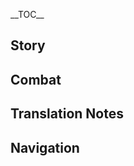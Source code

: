 {{CharacterTabs}}
{{LanguageTabs}}
{{Stub|1={{Meta/VO|tl=1|rm=1|Chinese}}}}
__TOC__
==Story==
{{VO/Story
|character           = {{ROOTPAGENAME}}
|language            = zh
|language_s          = zh
|language_t          = zh-tw
|name_s              = 凝光
|name_t              = 凝光

|vo_01_01_title_s    = 初次见面…
|vo_01_01_title_t    = 初次見面…
|vo_01_01_subtitle   = Hello
|vo_01_01_file       = VO_{language}{character} Hello.ogg
|vo_01_01_tx_s       = 我是七星之「天权」，凝光。要做个交易吗？你来做我的贴身侍卫，而我，会教导你在璃月出人头地的技巧。
|vo_01_01_tx_t       = 我是七星之「天權」，凝光。要做個交易嗎？(你/妳)來做我的貼身侍衛，而我，會教導(你/妳)在璃月出人頭地的技巧。
|vo_01_01_rm         = Wǒ shì Qīxīngzhī "Tiānquán", Níngguāng. Yào zuò ge jiàoyì ma? Nǐ lǎi zuò wǒ de tiēshēn shìweì, ér wǒ, huì jiàodǎo nǐ zaì Líyuè chūréntóudì de jìqiǎo.
|vo_01_01_tl         = I am the Qixing's "Tianquan", Ningguang. Want to trade? You be my bodyguard, and I, in return will instruct to you the skill to become a cut above the rest in Liyue.

|vo_02_01_title_s    = 闲聊・古玩
|vo_02_01_title_t    = 閒聊・古玩
|vo_02_01_subtitle   = Chat: Antiques
|vo_02_01_file       = VO_{language}{character} Chat - Antiques.ogg
|vo_02_01_tx_s       = 就算古玩价值连城，给人的快乐也只有刚拥有的一瞬。
|vo_02_01_tx_t       = 就算古玩價值連城，給人的快樂也只有剛擁有的一瞬。
|vo_02_01_rm         = Jiùsuàn gǔwàn jiàzhíliánchéng, gěi rén de kuàilè yě zhǐyǒu gāng yǒngyǒu de yíshùn.
|vo_02_01_tl         = Even if an antique is priceless, the happiness it gives people lasts for only the moment they obtain it.
|vo_02_02_title_s    = 闲聊・商战
|vo_02_02_title_t    = 閒聊・商戰
|vo_02_02_subtitle   = Chat: Trade War
|vo_02_02_file       = VO_{language}{character} Chat - Trade War.ogg
|vo_02_02_tx_s       = 在商战中，完美的猎手不会留下任何痕迹。
|vo_02_02_tx_t       = 在商戰中，完美的獵手不會留下任何痕跡。
|vo_02_02_rm         = Zài shāngzhàn zhōng, wánměi de lièshǒu búhuì liúxià rènhé hénjī.
|vo_02_02_tl         = In a trade war, the perfect hunter cannot leave any traces.
|vo_02_03_title_s    = 闲聊・投资
|vo_02_03_title_t    = 閒聊・投資
|vo_02_03_subtitle   = Chat: Investments
|vo_02_03_file       = VO_{language}{character} Chat - Investments.ogg
|vo_02_03_tx_s       = 找笔新的投资吧。无论如何，摩拉都不会嫌多。
|vo_02_03_tx_t       = 找筆新的投資吧。無論如何，摩拉都不會嫌多。
|vo_02_03_rm         = Zhǎo bǐ xīn de tóuzī ba. Wúlùnrúhé, Mólā dōu búhuì xián duō.
|vo_02_03_tl         = Let's look for a new investment. In any case, there will never be too much Mora.

<!-- Weather -->
|vo_03_01_title_s    = 下雨的时候…
|vo_03_01_title_t    = 下雨的時候…
|vo_03_01_subtitle   = When It Rains
|vo_03_01_file       = VO_{language}{character} When It Rains.ogg
|vo_03_01_tx_s       = 哦？下雨了啊。替我打伞吧。
|vo_03_01_tx_t       = 哦？下雨了啊。替我打傘吧。
|vo_03_01_rm         = É? Xiàyǔ le ā. Tì wǒ dǎsǎn ba.
|vo_03_01_tl         = Oh? It's raining. Hold out an umbrella for me.
|vo_03_02_title_s    = 下雪的时候…
|vo_03_02_title_t    = 下雪的時候…
|vo_03_02_subtitle   = When It Snows
|vo_03_02_file       = VO_{language}{character} When It Snows.ogg
|vo_03_02_tx_s       = 不过是寻常雪景。我带你见见，真正的「碎雪」。
|vo_03_02_tx_t       = 不過是尋常雪景。我帶(你/妳)見見，真正的「碎雪」。
|vo_03_02_rm         = Búguò shì xúncháng xuějǐng. Wǒ dài nǐ jiànjiàn, zhēnzhèng de "suì xuě".
|vo_03_02_tl         = It is merely an ordinary snowscape. I'll take you to see the real [[Ningguang/Lore#Character Story 1|"shredded snow"]].
|vo_03_03_title_s    = 阳光很好…
|vo_03_03_title_t    = 陽光很好…
|vo_03_03_subtitle   = When the Sun Is Out
|vo_03_03_file       = VO_{language}{character} When the Sun Is Out.ogg
|vo_03_03_tx_s       = 风平浪静？呵，不要相信你的眼睛，眼睛会说谎。
|vo_03_03_tx_t       = 風平浪靜？呵，不要相信(你/妳)的眼睛，眼睛會說謊。
|vo_03_03_rm         = Fēngpínglàngjìng? Hē, búyào xiāngxìn nǐ de yǎnjīng, yǎnjīng huì shuōhuǎng.
|vo_03_03_tl         = A tranquil environment?<ref group="TN •">{{Lang|zh=风平浪静|zh_rm=Fēngpínglàngjìng|mini=1}} is an idiom that literally means "breeze is still, waves are quiet," referring to a tranquil environment.</ref> Heh, do not believe your eyes, your eyes can deceive you.
|vo_03_04_title_s    = 刮大风了…
|vo_03_04_title_t    = 颳大風了…
|vo_03_04_subtitle   = When the Wind Is Blowing
|vo_03_04_file       = VO_{language}{character} When the Wind Is Blowing.ogg
|vo_03_04_tx_s       = 这样的大风天，会成为捕鱼人的灾难。也会成为…呵，没什么。
|vo_03_04_tx_t       = 這樣的大風天，會成為捕魚人的災難。也會成為…呵，沒什麼。
|vo_03_04_rm         = Zhèyàng de dàfēng tiān, huì chéngwéi bǔyú-rén de zāinàn. Yě huì chéngwéi... hē, méishénme.
|vo_03_04_tl         = Such a windy day, it can become a fisherman's calamity. It can also become... heh, never mind.

|vo_04_01_title_s    = 早上好…
|vo_04_01_title_t    = 早安…
|vo_04_01_subtitle   = Good Morning
|vo_04_01_file       = VO_{language}{character} Good Morning.ogg
|vo_04_01_tx_s       = 早，按事情的轻重缓急向我禀报吧。
|vo_04_01_tx_t       = 早，按事情的輕重緩急向我稟報吧。
|vo_04_01_rm         = Zǎo, àn shìqíng de qīngzhònghuǎnjí xiàng wǒ bǐngbào ba.
|vo_04_01_tl         = Morning, report to me the affairs according to their priority.
|vo_04_02_title_s    = 中午好…
|vo_04_02_title_t    = 午安…
|vo_04_02_subtitle   = Good Afternoon
|vo_04_02_file       = VO_{language}{character} Good Afternoon.ogg
|vo_04_02_tx_s       = 「琉璃亭」和「新月轩」，你更常去哪一家？
|vo_04_02_tx_t       = 「琉璃亭」和「新月軒」，(你/妳)更常去哪一家？
|vo_04_02_rm         = "Liúlí-tíng" hé "Xīnyuè-xuān", nǐ gèng cháng qù nǎ yījiā?
|vo_04_02_tl         = "Liuli Pavilion" and "Xinyue Kiosk," which one do you more often go to?
|vo_04_03_title_s    = 晚上好…
|vo_04_03_title_t    = 晚上好…
|vo_04_03_subtitle   = Good Evening
|vo_04_03_quest      = Farewell, Archaic Lord
|vo_04_03_file       = VO_{language}{character} Good Evening.ogg
|vo_04_03_tx_s       = 茶馆已经客满了？那就来「群玉阁」坐坐吧。只要…你付得起价钱。
|vo_04_03_tx_t       = 茶館已經客滿了？那就來「群玉閣」坐坐吧。只要…(你/妳)付得起價錢。
|vo_04_03_rm         = Cháguǎn yǐjīng kè mǎnle? Nà jiù lái "Qúnyù-gé" zuòzuò ba. Zhǐyào... nǐ fù dé qǐ jiàqián.
|vo_04_03_tl         = The teahouse is full of customers? Then come sit at the "Jade Chamber." As long as... you can afford the price.
|vo_04_04_title_s    = 晚安…
|vo_04_04_title_t    = 晚安…
|vo_04_04_subtitle   = Good Night
|vo_04_04_file       = VO_{language}{character} Good Night.ogg
|vo_04_04_tx_s       = 嗯，去休息吧。要是发生了重要的事情，我会派人通知你的。
|vo_04_04_tx_t       = 嗯，去休息吧。要是發生了重要的事情，我會派人通知(你/妳)的。
|vo_04_04_rm         = Ńg, qù xiūxí ba. Yàoshi fāshēngle zhòngyào de shìqíng, wǒ huì pài rén tōngzhī nǐ de.
|vo_04_04_tl         = Mhm, go have a rest. If there are important matters, I can send someone to notify you.

|vo_05_01_title_s    = 关于{name_s}自己・观点
|vo_05_01_title_t    = 關於凝光自己・觀點
|vo_05_01_subtitle   = About {character}: Worldview
|vo_05_01_file       = VO_{language}{character} About {character} - Worldview.ogg
|vo_05_01_tx_s       = 无论是价格谈判还是商战博弈，声势和筹码都是次要的。想要取得胜利，就需要先去了解对手的底牌。
|vo_05_01_tx_t       = 無論是價格談判還是商戰博弈，聲勢和籌碼都是次要的。想要取得勝利，就需要先去瞭解對手的底牌。
|vo_05_01_rm         =
|vo_05_01_tl         =
|vo_05_02_title_s    = 关于{name_s}自己・印象
|vo_05_02_title_t    = 關於凝光自己・印象
|vo_05_02_subtitle   = About {character}: Impression
|vo_05_02_friendship = 4
|vo_05_02_quest      = A New Star Approaches
|vo_05_02_file       = VO_{language}{character} About {character} - Impression.ogg
|vo_05_02_tx_s       = 觉得我给你的印象变了？呵…那时我需要借助你的力量，当然要让你觉得我亲切热情。但现在我已将你当作重要的「契约」伙伴，伙伴之间，就不用这些虚情假意了。
|vo_05_02_tx_t       = 覺得我給(你/妳)的印象變了？呵…那時我需要借助(你/妳)的力量，當然要讓(你/妳)覺得我親切熱情。但現在我已將(你/妳)當作重要的「契約」夥伴，夥伴之間，就不用這些虛情假意了。
|vo_05_02_rm         =
|vo_05_02_tl         =

|vo_06_01_title_s    = 关于我们・传言
|vo_06_01_title_t    = 關於我們・傳言
|vo_06_01_subtitle   = About Us: Rumors
|vo_06_01_file       = VO_{language}{character} About Us - Rumors.ogg
|vo_06_01_tx_s       = 关于我的传言，最近听了不少吧。我究竟是怎样的人？用你自己的双眼分辨吧…当然，你的看法，也会成为传言的一部分。
|vo_06_01_tx_t       = 關於我的傳言，最近聽了不少吧。我究竟是怎樣的人？用(你/妳)自己的雙眼分辨吧…當然，(你/妳)的看法，也會成為傳言的一部分。
|vo_06_01_rm         =
|vo_06_01_tl         =
|vo_06_02_title_s    = 关于我们・观察
|vo_06_02_title_t    = 關於我們・觀察
|vo_06_02_subtitle   = About Us: Observing
|vo_06_02_friendship = 6
|vo_06_02_file       = VO_{language}{character} About Us - Observing.ogg
|vo_06_02_tx_s       = 跟了我那么久，你学会「观察」了吗。那么，试着来「观察」我吧，直到成为我的心腹为止。
|vo_06_02_tx_t       = 跟了我那麼久，(你/妳)學會「觀察」了嗎。那麼，試著來「觀察」我吧，直到成為我的心腹為止。
|vo_06_02_rm         =
|vo_06_02_tl         =
|vo_06_03_title_s    = 关于我们・群玉阁
|vo_06_03_title_t    = 關於我們・群玉閣
|vo_06_03_subtitle   = About Us: Jade Chamber
|vo_06_03_friendship = 6
|vo_06_03_quest      = Farewell, Archaic Lord
|vo_06_03_file       = VO_{language}{character} About Us - Jade Chamber.ogg
|vo_06_03_tx_s       = 上前来，和我并肩站着。看到「群玉阁」了吗。它起初只有房间大小，如今却能遮蔽璃月上空。等到它的规模有朝一日笼罩七国，那时候，也这样和我并肩而立吧。
|vo_06_03_tx_t       = 上前來，和我並肩站著。看到「群玉閣」了嗎。它起初只有房間大小，如今卻能遮蔽璃月上空。等到它的規模有朝一日籠罩七國，那時候，也這樣和我並肩而立吧。
|vo_06_03_rm         =
|vo_06_03_tl         =

|vo_07_01_title_s    = 关于「神之眼」…
|vo_07_01_title_t    = 關於「神之眼」…
|vo_07_01_subtitle   = About the [[Vision]]
|vo_07_01_friendship = 4
|vo_07_01_file       = VO_{language}{character} About the Vision.ogg
|vo_07_01_tx_s       = 能用摩拉解决的事情，就无需使用「神之眼」。至于用摩拉也解决不了的事情…至今我只遇到过一件。
|vo_07_01_tx_t       = 能用摩拉解決的事情，就無需使用「神之眼」。至於用摩拉也解決不了的事情…至今我只遇到過一件。
|vo_07_01_rm         =
|vo_07_01_tl         =
|vo_07_02_title_s    = 有什么想要分享・庄家
|vo_07_02_title_t    = 有什麼想要分享・莊家
|vo_07_02_subtitle   = Anything to Share: Banker
|vo_07_02_file       = VO_{language}{character} Something to Share - Banker.ogg
|vo_07_02_tx_s       = 赌徒永远会把希望寄托在下一颗骰子上…但最后赚钱的，当然是从来不碰骰子的庄家。
|vo_07_02_tx_t       = 賭徒永遠會把希望寄託在下一顆骰子上…但最後賺錢的，當然是從來不碰骰子的莊家。
|vo_07_02_rm         =
|vo_07_02_tl         =
|vo_07_03_title_s    = 有什么想要分享・目标
|vo_07_03_title_t    = 有什麼想要分享・目標
|vo_07_03_subtitle   = Anything to Share: Goal
|vo_07_03_friendship = 6
|vo_07_03_quest      = A New Star Approaches
|vo_07_03_file       = VO_{language}{character} Something to Share - Goal.ogg
|vo_07_03_tx_s       = 帝君的离去，无论对璃月还是七星来说，都是不小的考验。我也很久没有像最近这样辗转反侧了。<br />不过，我不会放弃我的目标。总有一日，我会让群玉阁投下的影子笼罩七国&mdash;&mdash;
|vo_07_03_tx_t       = 帝君的離去，無論對璃月還是七星來說，都是不小的考驗。我也很久沒有像最近這樣輾轉反側了。<br />不過，我不會放棄我的目標。總有一日，我會讓群玉閣投下的影子籠罩七國&mdash;&mdash;
|vo_07_03_rm         =
|vo_07_03_tl         =
|vo_07_04_title_s    = 感兴趣的见闻…
|vo_07_04_title_t    = 感興趣的見聞…
|vo_07_04_subtitle   = Interesting Things
|vo_07_04_file       = VO_{language}{character} Interesting Things.ogg
|vo_07_04_tx_s       = 璃月古代辞赋中不乏对于「琉璃百合」的溢美，但它现今却近乎灭绝，只在「玉京台」还有保留。名声在外却又不可多得，因此更加价格不菲。
|vo_07_04_tx_t       = 璃月古代辭賦中不乏對於「琉璃百合」的溢美，但它現今卻近乎滅絕，只在「玉京臺」還有保留。名聲在外卻又不可多得，因此更加價格不菲。
|vo_07_04_rm         =
|vo_07_04_tl         =

|vo_08_01_title_s    = 关于北斗・罚金
|vo_08_01_title_t    = 關於北斗・罰金
|vo_08_01_subtitle   = About [[Beidou]]: Fines
|vo_08_01_friendship = 4
|vo_08_01_file       = VO_{language}{character} About Beidou - Fines.ogg
|vo_08_01_tx_s       = 那位…船长。明明也受到不少人推崇，却总是带头漠视规则。她缴纳的罚金，都够买一艘崭新的远洋船了吧。
|vo_08_01_tx_t       = 那位…船長。明明也受到不少人推崇，卻總是帶頭漠視規則。她繳納的罰金，都夠買一艘嶄新的遠洋船了吧。
|vo_08_01_rm         =
|vo_08_01_tl         =
|vo_08_02_title_s    = 关于北斗・态度
|vo_08_02_title_t    = 關於北斗・態度
|vo_08_02_subtitle   = About [[Beidou]]: Attitude
|vo_08_02_friendship = 4
|vo_08_02_file       = VO_{language}{character} About Beidou - Attitude.ogg
|vo_08_02_tx_s       = 或许你没有遇到过这种糟糕的交流体验。将好话坏话说尽了，对方却依然自行其是。罢了，尽可能不要让我见到那位北斗船长。
|vo_08_02_tx_t       = 或許(你/妳)沒有遇到過這種糟糕的交流體驗。將好話壞話說盡了，對方卻依然自行其是。罷了，盡可能不要讓我見到那位北斗船長。
|vo_08_02_rm         =
|vo_08_02_tl         =
|vo_08_03_title_s    = 关于钟离…
|vo_08_03_title_t    = 關於鍾離…
|vo_08_03_subtitle   = About [[Zhongli]]
|vo_08_03_friendship = 4
|vo_08_03_file       = VO_{language}{character} About Zhongli.ogg
|vo_08_03_tx_s       = 钟离…「往生堂」口中的这位先生，精通许多旁人不知的事物。但在掌握他的弱点之前，再优秀的棋子，也还不能为我所用。
|vo_08_03_tx_t       = 鍾離…「往生堂」口中的這位先生，精通許多旁人不知的事物。但在掌握他的弱點之前，再優秀的棋子，也還不能為我所用。
|vo_08_03_rm         =
|vo_08_03_tl         =
|vo_08_04_title_s    = 关于行秋…
|vo_08_04_title_t    = 關於行秋…
|vo_08_04_subtitle   = About [[Xingqiu]]
|vo_08_04_friendship = 4
|vo_08_04_file       = VO_{language}{character} About Xingqiu.ogg
|vo_08_04_tx_s       = 飞云商会的二公子，那种性格的人看不惯我，是很自然的，而我也不会去为难他。「道不同不相为谋」，说的就是这个道理。
|vo_08_04_tx_t       = 飛雲商會的二公子，那種性格的人看不慣我，是很自然的，而我也不會去為難他。「道不同不相為謀」，說的就是這個道理。
|vo_08_04_rm         =
|vo_08_04_tl         =
|vo_08_05_title_s    = 关于香菱…
|vo_08_05_title_t    = 關於香菱…
|vo_08_05_subtitle   = About [[Xiangling]]
|vo_08_05_friendship = 4
|vo_08_05_file       = VO_{language}{character} About Xiangling.ogg
|vo_08_05_tx_s       = 「万民堂」的小丫头…总是把对我的猜疑写在脸上。呵，要是让她知道了，这些年来我对「万民堂」的资助…她会露出怎样的表情来呢？
|vo_08_05_tx_t       = 「萬民堂」的小丫頭…總是把對我的猜疑寫在臉上。呵，要是讓她知道了，這些年來我對「萬民堂」的資助…她會露出怎樣的表情來呢？
|vo_08_05_rm         =
|vo_08_05_tl         =
|vo_08_06_title_s    = 关于甘雨…
|vo_08_06_title_t    = 關於甘雨…
|vo_08_06_subtitle   = About [[Ganyu]]
|vo_08_06_friendship = 4
|vo_08_06_file       = VO_{language}{character} About Ganyu.ogg
|vo_08_06_tx_s       = 即使是甘雨，也不可过度依赖。璃月俗语说「百密终有一疏」。重要事情当前，只有自己亲手处理，亲眼查证，才可放心。
|vo_08_06_tx_t       = 即使是甘雨，也不可過度依賴。璃月俗語說「百密終有一疏」。重要事情當前，只有自己親手處理，親眼查證，才可放心。
|vo_08_06_rm         =
|vo_08_06_tl         =
|vo_08_07_title_s    = 关于瑶瑶…
|vo_08_07_title_t    = 關於瑤瑤…
|vo_08_07_subtitle   = About [[Yaoyao]]
|vo_08_07_friendship = 4
|vo_08_07_file       = VO_{language}{character} About Yaoyao.ogg
|vo_08_07_tx_s       = 是在谈论甘雨正帮忙照看着的小姑娘么。呵，不用紧张，此事我并无声张的打算。就当那个船长，总能做一两件聪明事吧。对了，这瑶瑶，近来光顾着吃海产了，你得想办法劝劝甘雨，叫她为瑶瑶多补充些瓜果蔬菜才对。
|vo_08_07_tx_t       = 是在談論甘雨正幫忙照看著的小姑娘嗎。呵，不用緊張，此事我並無聲張的打算。就當那個船長，總能做一兩件聰明事吧。對了，這瑤瑤，近來光顧著吃海產了，(你/妳)得想辦法勸勸甘雨，叫她為瑤瑤多補充些瓜果蔬菜才對。
|vo_08_07_rm         =
|vo_08_07_tl         =
|vo_08_08_title_s    = 关于刻晴…
|vo_08_08_title_t    = 關於刻晴…
|vo_08_08_subtitle   = About [[Keqing]]
|vo_08_08_friendship = 4
|vo_08_08_quest      = A New Star Approaches
|vo_08_08_file       = VO_{language}{character} About Keqing.ogg
|vo_08_08_tx_s       = 「玉衡星」…她最近的变化可真不小。璃月究竟更需要曾经的她，还是更需要现在的她呢？可能要多花一些时间，才能判断吧。
|vo_08_08_tx_t       = 「玉衡星」…她最近的變化可真不小。璃月究竟更需要曾經的她，還是更需要現在的她呢？可能要多花一些時間，才能判斷吧。
|vo_08_08_rm         =
|vo_08_08_tl         =
|vo_08_09_title_s    = 关于琴…
|vo_08_09_title_t    = 關於琴…
|vo_08_09_subtitle   = About [[Jean]]
|vo_08_09_friendship = 4
|vo_08_09_file       = VO_{language}{character} About Jean.ogg
|vo_08_09_tx_s       = 蒙德城的代理团长，想必是一位严谨而又细腻的女性吧。且不说她恰如其分的用词，连每张信纸的边缘都折叠得一丝不苟。越是这些容易被人忽视的细节，越能透过它窥见一个人真正的品质。
|vo_08_09_tx_t       = 蒙德城的代理團長，想必是一位嚴謹而又細膩的女性吧。且不說她恰如其分的用詞，連每張信紙的邊緣都折疊得一絲不苟。越是這些容易被人忽視的細節，越能透過它窺見一個人真正的素質。
|vo_08_09_rm         =
|vo_08_09_tl         =
|vo_08_10_title_s    = 关于烟绯…
|vo_08_10_title_t    = 關於煙緋…
|vo_08_10_subtitle   = About [[Yanfei]]
|vo_08_10_friendship = 4
|vo_08_10_file       = VO_{language}{character} About Yanfei.ogg
|vo_08_10_tx_s       = 烟绯？呵，某种意义上，她是个贴心的对手呢。若不是她「灵巧」地解释律法，为咨询者们提供各种「奇妙」的建议，要让我独自找到律法的缺口，逐步完善法典，怕是要多花数月的时间。
|vo_08_10_tx_t       = 煙緋？呵，某種意義上，她是個貼心的對手呢。若不是她「靈巧」地解釋律法，為諮詢者們提供各種「奇妙」的建議，要讓我獨自找到律法的缺口，逐步完善法典，恐怕要多花數月的時間。
|vo_08_10_rm         =
|vo_08_10_tl         =
|vo_08_11_title_s    = 关于申鹤…
|vo_08_11_title_t    = 關於申鶴…
|vo_08_11_subtitle   = About [[Shenhe]]
|vo_08_11_file       = VO_{language}{character} About Shenhe.ogg
|vo_08_11_friendship = 4
|vo_08_11_quest      = The Crane Returns on the Wind
|vo_08_11_tx_s       = 申鹤小姐近来可好？有劳你多多关照她了。你们帮忙重建群玉阁的事，我一直记在心里，也很是感激。啊，客套话就不多说了，我备了好茶，闲时多来坐坐吧。
|vo_08_11_tx_t       = 申鶴小姐近來可好？有勞(你/妳)多多關照她了。你們幫忙重建群玉閣的事，我一直記在心裡，也很是感激。啊，客套話就不多說了，我備了好茶，閒時多來坐坐吧。
|vo_08_11_rm         =
|vo_08_11_tl         =
|vo_08_12_title_s    = 关于云堇…
|vo_08_12_title_t    = 關於雲堇…
|vo_08_12_subtitle   = About [[Yun Jin]]
|vo_08_12_friendship = 4
|vo_08_12_file       = VO_{language}{character} About Yun Jin.ogg
|vo_08_12_tx_s       = 云堇啊…怎么样，你听得惯她的戏吗？起初可能是有些难懂，试着耐下性子多品味一下吧。我投资她的戏班不为别的，只是觉得，这般典雅的艺术，值得被一直传承下去。
|vo_08_12_tx_t       = 雲堇啊…怎麼樣，(你/妳)聽得慣她的戲嗎？起初可能是有些難懂，試著耐下性子多品味一下吧。我投資她的戲班不為別的，只是覺得，這般典雅的藝術，值得被一直傳承下去。
|vo_08_12_rm         =
|vo_08_12_tl         =
|vo_08_13_title_s    = 关于夜兰…
|vo_08_13_title_t    = 關於夜蘭…
|vo_08_13_subtitle   = About [[Yelan]]
|vo_08_13_friendship = 4
|vo_08_13_file       = VO_{language}{character} About Yelan.ogg
|vo_08_13_tx_s       = 她是个很有意思的人，对我而言，也是绝对可信之人。八面玲珑，才能无可挑剔。呵呵，既然同为聪明人，希望你们能相处愉快。
|vo_08_13_tx_t       = 她是個很有意思的人，對我而言，也是絕對可信之人。八面玲瓏，才能無可挑剔。呵呵，既然同為聰明人，希望(你/妳)們能相處愉快。
|vo_08_13_rm         =
|vo_08_13_tl         =

|vo_09_01_title_s    = 想要了解{name_s}・其一
|vo_09_01_title_t    = 想要了瞭解凝光・其一
|vo_09_01_subtitle   = More About {character}: I
|vo_09_01_file       = VO_{language}{character} More About {character} - 01.ogg
|vo_09_01_tx_s       = 既然是你，就不用恪守那些繁文缛节了，可以随意一些。不过，希望你能珍惜我的时间，言简意赅地进行说明。
|vo_09_01_tx_t       = 既然是(你/妳)，就不用恪守那些繁文縟節了，可以隨意一些。不過，希望(你/妳)能珍惜我的時間，言簡意賅地說明。
|vo_09_01_rm         =
|vo_09_01_tl         =
|vo_09_02_title_s    = 想要了解{name_s}・其二
|vo_09_02_title_t    = 想要了瞭解凝光・其二
|vo_09_02_subtitle   = More About {character}: II
|vo_09_02_friendship = 3
|vo_09_02_file       = VO_{language}{character} More About {character} - 02.ogg
|vo_09_02_tx_s       = 我向来以为，孩子们最为天真纯粹，他们提供的情报也最有价值。那么，你又如何呢？你向我提供的东西，会是些什么呢。
|vo_09_02_tx_t       = 我向來以為，孩子們最為天真純粹，他們提供的情報也最有價值。那麼，(你/妳)又如何呢？(你/妳)向我提供的東西，會是些什麼呢。
|vo_09_02_rm         =
|vo_09_02_tl         =
|vo_09_03_title_s    = 想要了解{name_s}・其三
|vo_09_03_title_t    = 想要了瞭解凝光・其三
|vo_09_03_subtitle   = More About {character}: III
|vo_09_03_friendship = 4
|vo_09_03_file       = VO_{language}{character} More About {character} - 03.ogg
|vo_09_03_tx_s       = 最近我在思考一个问题。如果能把你留在璃月，假以时日…或许能撬动这座城市的…呵，只是设想而已。这笔投资值不值，我还得再考虑考虑。
|vo_09_03_tx_t       = 最近我在思考一個問題。如果能把(你/妳)留在璃月，假以時日…或許能撬動這座城市的…呵，只是設想而已。這筆投資值不值，我還得再考慮考慮。
|vo_09_03_rm         =
|vo_09_03_tl         =
|vo_09_04_title_s    = 想要了解{name_s}・其四
|vo_09_04_title_t    = 想要了瞭解凝光・其四
|vo_09_04_subtitle   = More About {character}: IV
|vo_09_04_friendship = 5
|vo_09_04_file       = VO_{language}{character} More About {character} - 04.ogg
|vo_09_04_tx_s       = 你可以学我的做法，靠摩拉来为自己获取一些便利。但你要记住，摩拉维持的关系只能依仗一时。呵，这也是我从不用摩拉来试探你的理由。
|vo_09_04_tx_t       = (你/妳)可以學我的做法，靠摩拉來為自己取得一些便利。但(你/妳)要記住，摩拉維持的關係只能依仗一時。呵，這也是我從不用摩拉來試探(你/妳)的理由。
|vo_09_04_rm         =
|vo_09_04_tl         =
|vo_09_05_title_s    = 想要了解{name_s}・其五
|vo_09_05_title_t    = 想要了瞭解凝光・其五
|vo_09_05_subtitle   = More About {character}: V
|vo_09_05_friendship = 6
|vo_09_05_file       = VO_{language}{character} More About {character} - 05.ogg
|vo_09_05_tx_s       = 真是一笔不错的投资。虽然没有收益多少摩拉，但与你度过的这些时光，已是很不错的回报。呵，看来我又赢了&mdash;&mdash;我，赌对了人。
|vo_09_05_tx_t       = 真是一筆不錯的投資。雖然沒有收益多少摩拉，但與(你/妳)度過的這些時光，已是很不錯的回報。呵，看來我又贏了&mdash;&mdash;我，賭對了人。
|vo_09_05_rm         =
|vo_09_05_tl         =

|vo_10_01_title_s    = {name_s}的爱好…
|vo_10_01_title_t    = 凝光的愛好…
|vo_10_01_subtitle   = {character}'s Hobbies
|vo_10_01_file       = VO_{language}{character} Hobbies.ogg
|vo_10_01_tx_s       = 想来试试棋戏「璃月千年」么？正好也让我看看，你作为一名棋手的素质，究竟如何呢。
|vo_10_01_tx_t       = 想來試試棋戲「璃月千年」嗎？正好也讓我看看，(你/妳)作為一名棋手的素質，究竟如何呢。
|vo_10_01_rm         =
|vo_10_01_tl         =
|vo_10_02_title_s    = {name_s}的烦恼…
|vo_10_02_title_t    = 凝光的煩惱…
|vo_10_02_subtitle   = {character}'s Troubles
|vo_10_02_file       = VO_{language}{character} Troubles.ogg
|vo_10_02_tx_s       = 烦恼…哦？「璃月七星」的烦恼告诉了你…你的肩膀，能够承受得住吗？而且，如果你一不小心说出去了的话…
|vo_10_02_tx_t       = 煩惱…喔？「璃月七星」的煩惱告訴了(你/妳)…(你/妳)的肩膀，能夠承受得住嗎？而且，如果(你/妳)一不小心說出去了的話…
|vo_10_02_rm         =
|vo_10_02_tl         =
|vo_10_03_title_s    = 喜欢的食物…
|vo_10_03_title_t    = 喜歡的食物…
|vo_10_03_subtitle   = Favorite Food
|vo_10_03_file       = VO_{language}{character} Favorite Food.ogg
|vo_10_03_tx_s       = 用老鸡和猪骨小火久煮熬制高汤，淋在只取菜心的鲜嫩白菜上。我对饮食追求不深。平日里吃点这样的东西，也就够了。
|vo_10_03_tx_t       = 用老雞和豬骨小火久煮熬制高湯，淋在只取菜心的鮮嫩白菜上。我對飲食追求不深。平日裡吃點這樣的東西，也就夠了。
|vo_10_03_rm         =
|vo_10_03_tl         =
|vo_10_04_title_s    = 讨厌的食物…
|vo_10_04_title_t    = 討厭的食物…
|vo_10_04_subtitle   = Least Favorite Food
|vo_10_04_file       = VO_{language}{character} Least Favorite Food.ogg
|vo_10_04_tx_s       = 我见过有人每次宴会必点「黄金蟹」这种看上去显得大富大贵的食物，但我对此始终不敢恭维。如果你想用这样的料理宴请我，还不如直接给我摩拉。
|vo_10_04_tx_t       = 我見過有人每次宴會必點「黃金蟹」這種看上去顯得大富大貴的食物，但我對此始終不敢恭維。如果(你/妳)想用這樣的料理宴請我，還不如直接給我摩拉。
|vo_10_04_rm         =
|vo_10_04_tl         =

<!-- Receiving a Gift -->
|vo_11_01_title_s    = 收到赠礼・其一
|vo_11_01_title_t    = 收到贈禮・其一
|vo_11_01_subtitle   = Receiving a Gift: I
|vo_11_01_file       = VO_{language}{character} Receiving a Gift - 01.ogg
|vo_11_01_tx_s       = 不错。你总能出乎我的意料。
|vo_11_01_tx_t       = 不錯。（你/妳）總能出乎我的意料。
|vo_11_01_rm         = 
|vo_11_01_tl         =  

|vo_11_02_title_s    = 收到赠礼・其二
|vo_11_02_title_t    = 收到贈禮・其二
|vo_11_02_subtitle   = Receiving a Gift: II
|vo_11_02_file       = VO_{language}{character} Receiving a Gift - 02.ogg
|vo_11_02_tx_s       = 有时，没有把握关键要素，就等于徒劳无功…能明白么？
|vo_11_02_tx_t       = 有時，沒有把握關鍵要素，就等於徒勞無功…能明白嗎？
|vo_11_02_rm         = 
|vo_11_02_tl         = 

|vo_11_03_title_s    = 收到赠礼・其三
|vo_11_03_title_t    = 收到贈禮・其三
|vo_11_03_subtitle   = Receiving a Gift: III
|vo_11_03_file       = VO_{language}{character} Receiving a Gift - 03.ogg
|vo_11_03_tx_s       = 心意我领了。
|vo_11_03_tx_t       = 心意我領了。
|vo_11_03_rm         = 
|vo_11_03_tl         = 

|vo_12_01_title_s    = 生日… (空)
|vo_12_01_title_t    = 生日… (空)
|vo_12_01_subtitle   = Birthday <small>(Aether)</small>
|vo_12_01_file       = VO_{language}{character} Birthday - Aether.ogg
|vo_12_01_tx_s       = 这是选用上等的霓裳花织出的锦缎。这份是留给你的，这一份…等你找到自己的妹妹之后，拿去做件她喜欢的衣服吧。祝你们，生日快乐。
|vo_12_01_tx_t       = 這是選用上等的霓裳花織出的錦緞。這份是留給你的，這一份…等你找到自己的妹妹之後，拿去做件她喜歡的衣服吧。祝你們，生日快樂。
|vo_12_01_rm         = Zhè shì xuǎnyòng shàngděng de nícháng-huā zhī chū de jǐnduàn. Zhè fèn shì liúgěi nǐ de, zhè yí fèn... děng nǐ zhǎodào zìjǐ de mèimei zhīhòu, ná qù zuò jiàn tā xǐhuān de yīfú ba. Zhù nǐmen, shēngrì kuàilè.
|vo_12_01_tl         = This is a brocade made of selected top-quality silk flowers. This portion is set aside for yourself, and this portion... wait until the time you find your little sister, and give it to her to make into clothing she likes. I wish you both, a happy birthday.
|vo_12_02_title_s    = 生日… (荧)
|vo_12_02_title_t    = 生日… (荧)
|vo_12_02_subtitle   = Birthday <small>(Lumine)</small>
|vo_12_02_file       = VO_{language}{character} Birthday - Lumine.ogg
|vo_12_02_tx_s       = 这是选用上等的霓裳花织出的锦缎。拿去做件自己喜欢的衣服，过个开心点的生日吧。
|vo_12_02_tx_t       = 這是選用上等的霓裳花織出的錦緞。拿去做件自己喜歡的衣服，過個開心點的生日吧。
|vo_12_02_rm         = Zhè shì xuǎnyòng shàngděng de nícháng-huā zhī chū de jǐnduàn. Ná qù zuò jiàn zìjǐ xǐhuān de yīfú, guò gè kāixīn diǎn de shēngrì ba.
|vo_12_02_tl         = This is a brocade made of selected top-quality silk flowers. Take it to make into clothing you like, and have a happy birthday.

|vo_13_01_title_s    = 突破的感受・起
|vo_13_01_title_t    = 突破的感受・起
|vo_13_01_subtitle   = Feelings About Ascension: Intro
|vo_13_01_ascension  = 1
|vo_13_01_file       = VO_{language}{character} Feelings About Ascension -  01.ogg
|vo_13_01_tx_s       = 「武斗」缺乏风度，只能作为下策中的下策。
|vo_13_01_tx_t       = 「武鬥」缺乏風度，只能作為下策中的下策。
|vo_13_01_rm         =
|vo_13_01_tl         =
|vo_13_02_title_s    = 突破的感受・承
|vo_13_02_title_t    = 突破的感受・承
|vo_13_02_subtitle   = Feelings About Ascension: Building Up
|vo_13_02_ascension  = 2
|vo_13_02_file       = VO_{language}{character} Feelings About Ascension -  02.ogg
|vo_13_02_tx_s       = 将时间和摩拉作为筹码，等价交换到「力量」吗…有趣。我认可它的价值。
|vo_13_02_tx_t       = 將時間和摩拉作為籌碼，等價交換到「力量」嗎…有趣。我認可它的價值。
|vo_13_02_rm         =
|vo_13_02_tl         =
|vo_13_03_title_s    = 突破的感受・转
|vo_13_03_title_t    = 突破的感受・轉
|vo_13_03_subtitle   = Feelings About Ascension: Climax
|vo_13_03_ascension  = 4
|vo_13_03_file       = VO_{language}{character} Feelings About Ascension -  03.ogg
|vo_13_03_tx_s       = 你是怀着怎样的心情坚持的呢？嘘…不要说出来。让我多花一点时间来看透你。
|vo_13_03_tx_t       = (你/妳)是懷著怎樣的心情堅持的呢？噓…不要說出來。讓我多花一點時間來看透(你/妳)。
|vo_13_03_rm         =
|vo_13_03_tl         =
|vo_13_04_title_s    = 突破的感受・合
|vo_13_04_title_t    = 突破的感受・合
|vo_13_04_subtitle   = Feelings About Ascension: Conclusion
|vo_13_04_ascension  = 6
|vo_13_04_file       = VO_{language}{character} Feelings About Ascension -  04.ogg
|vo_13_04_tx_s       = 我并不轻易肯定别人，但现在看来，我这赞扬是留不住了。呵…你做得很出色。要是我的手下能多一点像你这样的人…不，或许，有你一个就够了。
|vo_13_04_tx_t       = 我並不輕易肯定別人，但現在看來，我這讚揚是留不住了。呵…(你/妳)做得很出色。要是我的手下能多一點像(你/妳)這樣的人…不，或許，有(你/妳)一個就夠了。
|vo_13_04_rm         =
|vo_13_04_tl         =
}}

==Combat==
{{Combat VO
|character           = {{ROOTPAGENAME}}
|language            = zh

|skill_1_tx_s        = 雕虫小技。
|skill_1_tx_t        = 雕蟲小技。
|skill_1_rm          = Diāochóngxiǎojì.
|skill_1_tl          = But a minor accomplishment.
|skill_2_tx_s        = 别白费功夫。
|skill_2_tx_t        = 別白費功夫。
|skill_2_rm          = Bié báifèi gōngfū.
|skill_2_tl          = Don't waste my time.
|skill_3_tx_s        = 哼，劝你放弃。
|skill_3_tx_t        = 哼，勸你放棄。
|skill_3_rm          = Hēng, quàn nǐ fàngqì.
|skill_3_tl          = Hmph, I advise you to give up.

|burst_1_tx_s        = 你的性命，我收下了。
|burst_1_tx_t        = 你的性命，我收下了。
|burst_1_rm          = Nǐ de xìngmìng, wǒ shōu xià le.
|burst_1_tl          = Your life, I will take it.
|burst_2_tx_s        = 向我臣服吧。
|burst_2_tx_t        = 向我臣服吧。
|burst_2_rm          = Xiàng wǒ chénfú ba.
|burst_2_tl          = Surrender to me.
|burst_3_tx_s        = 永别了。
|burst_3_tx_t        = 永別了。
|burst_3_rm          = Yǒngbié le.
|burst_3_tl          = Farewell.

|sprint-s_1_file     = Sprint Start 01,Sprint Start 02,Sprint Start 03


|glider_1_file       = Deploying Wind Glider 01,Deploying Wind Glider 02,Deploying Wind Glider 03

|chest_1_tx_s        = 好一双慧眼。
|chest_1_tx_t        = 好一雙慧眼。
|chest_1_rm          = Hǎo yīshuāng huìyǎn.
|chest_1_tl          = Like a pair of all-seeing eyes.
|chest_2_tx_s        = 颗粒归仓。
|chest_2_tx_t        = 顆粒歸倉。
|chest_2_rm          = Kēlìguīcāng.
|chest_2_tl          = Every grain returns to the granary.
|chest_3_tx_s        = 财富，多多益善。
|chest_3_tx_t        = 財富，多多益善。
|chest_3_rm          = Cáifù, duōduō yìshàn.
|chest_3_tl          = Wealth &mdash; the more, the better.

|low-hp_1_tx_s       = 竟然敢伤我。
|low-hp_1_tx_t       = 竟然敢傷我。
|low-hp_1_rm         = Jìngrán gǎn shāng wǒ.
|low-hp_1_tl         = So you dare to hurt me.
|low-hp_2_tx_s       = 我记下了。
|low-hp_2_tx_t       = 我記下了。
|low-hp_2_rm         = Wǒ jì xiàle.
|low-hp_2_tl         = I've remembered this.
|low-hp_3_tx_s       = 哼。
|low-hp_3_tx_t       = 哼。
|low-hp_3_rm         = Hēng.
|low-hp_3_tl         = Hmph.


|fallen_1_tx_s       = 这世上之人，皆为棋子…
|fallen_1_tx_t       = 這世上之人，皆為棋子…
|fallen_1_rm         = Zhè shìshàng zhī Rén, jiē wèi qízǐ...
|fallen_1_tl         = This world's people, are all but chess pieces...
|fallen_2_tx_s       = 胜负已分…真是无可奈何。
|fallen_2_tx_t       = 勝負已分…真是無可奈何。
|fallen_2_rm         = Shèngfù yǐ fēn... zhēnshi wúkěnàihé.
|fallen_2_tl         = Victory or defeat... truly is utterly helpless.
|fallen_3_tx_s       = 这就是，「天权」的终焉？…
|fallen_3_tx_t       = 這就是，「天權」的終焉？…
|fallen_3_rm         = Zhè jiùshì, "Tiānquán" de zhōngyān?...
|fallen_3_tl         = Is this the end of the "Tianquan"?...

|hit-l_1_file        = Light Hit Taken 02
|hit-l_1_tx_s        = 无礼。
|hit-l_1_tx_t        = 無禮。
|hit-l_1_rm          = Wúlǐ.
|hit-l_1_tl          = Rude.
|hit-l_2_file        = Light Hit Taken 01,Light Hit Taken 03,Light Hit Taken 04,Light Hit Taken 05,Light Hit Taken 06

|hit-h_1_tx_s        = 等着吧。
|hit-h_1_tx_t        = 等著吧。
|hit-h_1_rm          = Děngzhe ba.
|hit-h_1_tl          = Just wait.
|hit-h_2_tx_s        = 血债血还。
|hit-h_2_tx_t        = 血債血還。
|hit-h_2_rm          = Xuèzhài xuè hái.
|hit-h_2_tl          = Blood repays blood.
|hit-h_3_file        = Heavy Hit Taken 03,Heavy Hit Taken 04,Heavy Hit Taken 05,Heavy Hit Taken 06

|join_1_tx_s         = 知道了。
|join_1_tx_t         = 知道了。
|join_1_rm           = Zhīdào le.
|join_1_tl           = Understood.
|join_2_tx_s         = 抓紧时间吧。
|join_2_tx_t         = 抓緊時間吧。
|join_2_rm           = Zhuājǐn shíjiān ba.
|join_2_tl           = Seize the moment.
|join_3_tx_s         = 不要让我失望。
|join_3_tx_t         = 不要讓我失望。
|join_3_rm           = Búyào ràng wǒ shīwàng.
|join_3_tl           = Do not disappoint me.


|atk-l_1_file        = Light Attack 01,Light Attack 02,Light Attack 03,Light Attack 04,Light Attack 05,Light Attack 06,Light Attack 07

|atk-m_1_file        = Mid Attack 01,Mid Attack 02,Mid Attack 03

|atk-h_1_file        = Heavy Attack 01,Heavy Attack 02,Heavy Attack 03

|climb_1_file        = Climbing 01,Climbing 02,Climbing 03,Climbing 04,Climbing 05


|jump_1_file         = Jumping 01,Jumping 02,Jumping 03,Jumping 04,Jumping 05
}}

==Translation Notes==
{{Reflist|group=TN •}}

==Navigation==
{{Character Navbox|type=playable|link type=vo-zh}}
